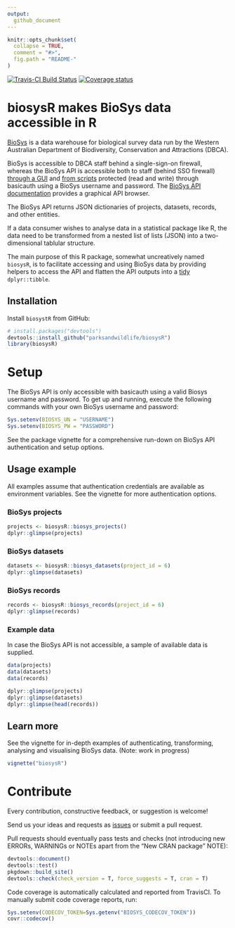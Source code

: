 ```yaml
---
output:
  github_document
---
```


<!-- README.md is generated from README.Rmd. Please edit that file -->

```r
knitr::opts_chunk$set(
  collapse = TRUE,
  comment = "#>",
  fig.path = "README-"
)
```

[![Travis-CI Build Status](https://travis-ci.org/parksandwildlife/biosysR.png?branch=master)](https://travis-ci.org/parksandwildlife/biosysR)
[![Coverage status](https://codecov.io/gh/parksandwildlife/biosysR/branch/master/graph/badge.svg)](https://codecov.io/github/parksandwildlife/biosysR?branch=master)

# biosysR makes BioSys data accessible in R
[BioSys](https://biosys.dbca.wa.gov.au/) is a data warehouse for biological 
survey data run by the Western Australian Department of Biodiversity, 
Conservation and Attractions (DBCA).

BioSys is accessible to DBCA staff behind a single-sign-on firewall, 
whereas the BioSys API is accessible both to staff (behind SSO firewall) 
[through a GUI](https://biosys.dbca.wa.gov.au/sso/api) and 
[from scripts](https://biosys.dbca.wa.gov.au/api) protected (read and write) 
through basicauth using a BioSys username and password.
The [BioSys API documentation](https://biosys-admin.dbca.wa.gov.au/api/explorer/)
provides a graphical API browser.

The BioSys API returns JSON dictionaries of projects, datasets, records, and other
entities.

If a data consumer wishes to analyse data in a statistical package like
R, the data need to be transformed from a nested list of lists (JSON) into a
two-dimensional tablular structure.

The main purpose of this R package, somewhat uncreatively named `biosysR`, 
is to facilitate accessing and using BioSys data by providing helpers to access 
the API and flatten the API outputs into a 
[tidy](http://vita.had.co.nz/papers/tidy-data.html) `dplyr::tibble`.

## Installation

Install `biosystR` from GitHub:

```r
# install.packages("devtools")
devtools::install_github("parksandwildlife/biosysR")
library(biosysR)
```

# Setup
The BioSys API is only accessible with basicauth using a valid Biosys username 
and password. To get up and running, execute the following commands with your
own BioSys username and password:

```r
Sys.setenv(BIOSYS_UN = "USERNAME")
Sys.setenv(BIOSYS_PW = "PASSWORD")
```
See the package vignette for a comprehensive run-down on BioSys API authentication
and setup options.

## Usage example
All examples assume that authentication credentials are available as environment
variables. See the vignette for more authentication options.

### BioSys projects
```r
projects <- biosysR::biosys_projects()
dplyr::glimpse(projects)
```

### BioSys datasets
```r
datasets <- biosysR::biosys_datasets(project_id = 6)
dplyr::glimpse(datasets)
```

### BioSys records
```r
records <- biosysR::biosys_records(project_id = 6)
dplyr::glimpse(records)
```

### Example data
In case the BioSys API is not accessible, a sample of available data is supplied.

```r
data(projects)
data(datasets)
data(records)

dplyr::glimpse(projects)
dplyr::glimpse(datasets)
dplyr::glimpse(head(records))
```

## Learn more

See the vignette for in-depth examples of authenticating, transforming, 
analysing and visualising BioSys data. (Note: work in progress)

```r
vignette("biosysR")
```

# Contribute
Every contribution, constructive feedback, or suggestion is welcome! 

Send us your ideas and requests as 
[issues](https://github.com/parksandwildlife/biosysr/issues) 
or submit a pull request.

Pull requests should eventually pass tests and checks (not introducing new 
ERRORs, WARNINGs or NOTEs apart from the "New CRAN package" NOTE):

```r
devtools::document()
devtools::test()
pkgdown::build_site()
devtools::check(check_version = T, force_suggests = T, cran = T)
```

Code coverage is automatically calculated and reported from TravisCI.
To manually submit code coverage reports, run:

```r
Sys.setenv(CODECOV_TOKEN=Sys.getenv("BIOSYS_CODECOV_TOKEN"))
covr::codecov()
```
